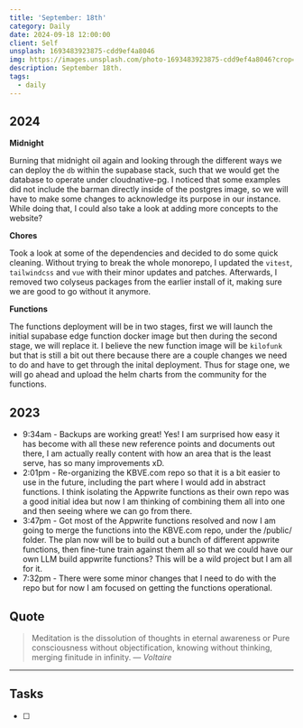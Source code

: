 ```yaml
---
title: 'September: 18th'
category: Daily
date: 2024-09-18 12:00:00
client: Self
unsplash: 1693483923875-cdd9ef4a8046
img: https://images.unsplash.com/photo-1693483923875-cdd9ef4a8046?crop=entropy&cs=srgb&fm=jpg&ixid=MnwzNjM5Nzd8MHwxfHJhbmRvbXx8fHx8fHx8fDE2ODE3NDg2ODY&ixlib=rb-4.0.3&q=85
description: September 18th. 
tags:
  - daily
---
```



## 2024

**Midnight**

Burning that midnight oil again and looking through the different ways we can deploy the `db` within the supabase stack, such that we would get the database to operate under cloudnative-pg.
I noticed that some examples did not include the barman directly inside of the postgres image, so we will have to make some changes to acknowledge its purpose in our instance.
While doing that, I could also take a look at adding more concepts to the website?

**Chores**

Took a look at some of the dependencies and decided to do some quick cleaning.
Without trying to break the whole monorepo, I updated the `vitest`, `tailwindcss` and `vue` with their minor updates and patches.
Afterwards, I removed two colyseus packages from the earlier install of it, making sure we are good to go without it anymore.

**Functions**

The functions deployment will be in two stages, first we will launch the initial supabase edge function docker image but then during the second stage, we will replace it.
I believe the new function image will be `kilofunk` but that is still a bit out there because there are a couple changes we need to do and have to get through the inital deployment.
Thus for stage one, we will go ahead and upload the helm charts from the community for the functions.

<Adsense />

## 2023
- 9:34am - Backups are working great! Yes! I am surprised how easy it has become with all these new reference points and documents out there, I am actually really content with how an area that is the least serve, has so many improvements xD.
- 2:01pm - Re-organizing the KBVE.com repo so that it is a bit easier to use in the future, including the part where I would add in abstract functions. I think isolating the Appwrite functions as their own repo was a good initial idea but now I am thinking of combining them all into one and then seeing where we can go from there.
- 3:47pm - Got most of the Appwrite functions resolved and now I am going to merge the functions into the KBVE.com repo, under the /public/ folder. The plan now will be to build out a bunch of different appwrite functions, then fine-tune train against them all so that we could have our own LLM build appwrite functions? This will be a wild project but I am all for it.
- 7:32pm - There were some minor changes that I need to do with the repo but for now I am focused on getting the functions operational.

## Quote

> Meditation is the dissolution of thoughts in eternal awareness or Pure consciousness without objectification, knowing without thinking, merging finitude in infinity.
> — <cite>Voltaire</cite>

---

## Tasks

- [ ]